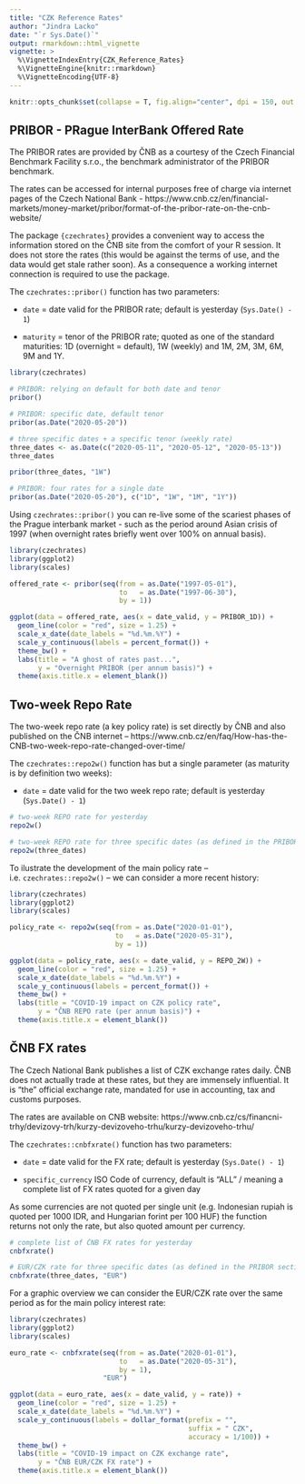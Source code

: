 ```yaml
---
title: "CZK Reference Rates"
author: "Jindra Lacko"
date: "`r Sys.Date()`"
output: rmarkdown::html_vignette
vignette: >
  %\VignetteIndexEntry{CZK_Reference_Rates}
  %\VignetteEngine{knitr::rmarkdown}
  %\VignetteEncoding{UTF-8}
---
```


```r
knitr::opts_chunk$set(collapse = T, fig.align="center", dpi = 150, out.width = "100%", fig.width = 8, fig.height = 4, message = F)
```

## PRIBOR - PRague InterBank Offered Rate

The PRIBOR rates are provided by ČNB as a courtesy of the Czech Financial Benchmark Facility s.r.o., the benchmark administrator of the PRIBOR benchmark.

The rates can be accessed for internal purposes free of charge via internet pages of the Czech National Bank - https://www.cnb.cz/en/financial-markets/money-market/pribor/format-of-the-pribor-rate-on-the-cnb-website/

The package `{czechrates}` provides a convenient way to access the information stored on the ČNB site from the comfort of your R session. It does not store the rates (this would be against the terms of use, and the data would get stale rather soon). As a consequence a working internet connection is required to use the package.

The `czechrates::pribor()` function has two parameters:

- `date` = date valid for the PRIBOR rate; default is yesterday (`Sys.Date() - 1`)

- `maturity` = tenor of the PRIBOR rate; quoted as one of the standard maturities: 1D (overnight = default), 1W (weekly) and 1M, 2M, 3M, 6M, 9M and 1Y.

```r
library(czechrates)

# PRIBOR: relying on default for both date and tenor
pribor() 

# PRIBOR: specific date, default tenor
pribor(as.Date("2020-05-20")) 

# three specific dates + a specific tenor (weekly rate)
three_dates <- as.Date(c("2020-05-11", "2020-05-12", "2020-05-13"))
three_dates

pribor(three_dates, "1W")

# PRIBOR: four rates for a single date
pribor(as.Date("2020-05-20"), c("1D", "1W", "1M", "1Y")) 


```

Using `czechrates::pribor()` you can re-live some of the scariest phases of the Prague interbank market - such as the period around Asian crisis of 1997 (when overnight rates briefly went over 100% on annual basis).

```r
library(czechrates)
library(ggplot2)
library(scales)

offered_rate <- pribor(seq(from = as.Date("1997-05-01"), 
                           to   = as.Date("1997-06-30"),
                           by = 1))

ggplot(data = offered_rate, aes(x = date_valid, y = PRIBOR_1D)) +
  geom_line(color = "red", size = 1.25) +
  scale_x_date(date_labels = "%d.%m.%Y") +
  scale_y_continuous(labels = percent_format()) +
  theme_bw() +
  labs(title = "A ghost of rates past...",
       y = "Overnight PRIBOR (per annum basis)") +
  theme(axis.title.x = element_blank())

```

## Two-week Repo Rate

The two-week repo rate (a key policy rate) is set directly by ČNB and also published on the ČNB internet – https://www.cnb.cz/en/faq/How-has-the-CNB-two-week-repo-rate-changed-over-time/ 

The `czechrates::repo2w()` function has but a single parameter (as maturity is by definition two weeks):

- `date` = date valid for the two week repo rate; default is yesterday (`Sys.Date() - 1`)

```r
# two-week REPO rate for yesterday
repo2w()

# two-week REPO rate for three specific dates (as defined in the PRIBOR section)
repo2w(three_dates)

```

To ilustrate the development of the main policy rate – i.e. `czechrates::repo2w()` – we can consider a more recent history:

```r
library(czechrates)
library(ggplot2)
library(scales)

policy_rate <- repo2w(seq(from = as.Date("2020-01-01"), 
                          to   = as.Date("2020-05-31"),
                          by = 1))

ggplot(data = policy_rate, aes(x = date_valid, y = REPO_2W)) +
  geom_line(color = "red", size = 1.25) +
  scale_x_date(date_labels = "%d.%m.%Y") +
  scale_y_continuous(labels = percent_format()) +
  theme_bw() +
  labs(title = "COVID-19 impact on CZK policy rate",
       y = "ČNB REPO rate (per annum basis)") +
  theme(axis.title.x = element_blank())

```


## ČNB FX rates

The Czech National Bank publishes a list of CZK exchange rates daily. ČNB does not actually trade at these rates, but they are immensely influential. It is "the" official exchange rate, mandated for use in accounting, tax and customs purposes.

The rates are available on CNB website: https://www.cnb.cz/cs/financni-trhy/devizovy-trh/kurzy-devizoveho-trhu/kurzy-devizoveho-trhu/

The `czechrates::cnbfxrate()` function has two parameters:

- `date` = date valid for the FX rate; default is yesterday (`Sys.Date() - 1`)

- `specific_currency` ISO Code of currency, default is "ALL" / meaning a complete list of FX rates quoted for a given day

As some currencies are not quoted per single unit (e.g. Indonesian rupiah is quoted per 1000 IDR, and Hungarian forint per 100 HUF) the function returns not only the rate, but also quoted amount per currency.


```r
# complete list of ČNB FX rates for yesterday
cnbfxrate()

# EUR/CZK rate for three specific dates (as defined in the PRIBOR section)
cnbfxrate(three_dates, "EUR")

```


For a graphic overview we can consider the EUR/CZK rate over the same period as for the main policy interest rate:

```r
library(czechrates)
library(ggplot2)
library(scales)

euro_rate <- cnbfxrate(seq(from = as.Date("2020-01-01"),
                           to   = as.Date("2020-05-31"),
                           by = 1),
                       "EUR")

ggplot(data = euro_rate, aes(x = date_valid, y = rate)) +
  geom_line(color = "red", size = 1.25) +
  scale_x_date(date_labels = "%d.%m.%Y") +
  scale_y_continuous(labels = dollar_format(prefix = "",
                                            suffix = " CZK",
                                            accuracy = 1/100)) +
  theme_bw() +
  labs(title = "COVID-19 impact on CZK exchange rate",
       y = "ČNB EUR/CZK FX rate") +
  theme(axis.title.x = element_blank())

```
